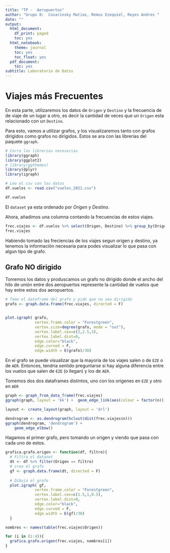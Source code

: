 ```yaml
---
title: "TP -  Aeropuertos"
author: "Grupo 8:  Cosarinsky Matias, Remus Ezequiel, Reyes Andres "
date: ""
output:
  html_document:
    df_print: paged
    toc: yes
  html_notebook:
    theme: journal
    toc: yes
    toc_float: yes
  pdf_document:
    toc: yes
subtitle: Laboratorio de Datos
---
```


# Viajes más Frecuentes

En esta parte, utilizaremos los datos de `Origen` y `Destino` y la frecuencia de de viaje 
de un lugar a otro, es decir la cantidad de veces que un  `Origen` esta relacionado con un `Destino`.

Para esto, vamos a utilizar grafos, y los visualizaremos tanto con grafos dirigidos como grafos no dirigidos. Estos se ara con las librerias del paquete `ggraph`.


```r
# Corro las librerias necesarias
library(ggraph)
library(ggplot2)
# library(ggthemes)
library(dplyr)
library(igraph)

# Leo el csv con los datos
df.vuelos <- read.csv("vuelos_2021.csv")

df.vuelos
```

El `dataset` ya esta ordenado por *Origen* y *Destino*.

Ahora, añadimos una columna contando la frecuencias de estos viajes.

```r
frec.viajes <- df.vuelos %>% select(Origen, Destino) %>% group_by(Origen,Destino) %>% summarise(n=n())
frec.viajes
```

Habiendo tomado las freciencias de los viajes segun origen y destino, ya tenemos la información necesaria para podes visualizar lo que pasa con algun tipo de grafo.

## Grafo NO dirigido

Tomemos los datos y produscamos un grafo no dirigido donde el ancho del hilo de unión entre
dos aeropuertos represente la cantidad de vuelos que hay entre estos dos aeropuertos.

```r
# Tomo el dataframe del grafo y pido que no sea dirigido
grafo <- graph.data.frame(frec.viajes, directed = F)


plot.igraph( grafo, 
             vertex.frame.color = "Forestgreen",
             vertex.size=degree(grafo, mode = "out"),
             vertex.label.cex=c(2,2.5,3), 
             vertex.label.dist=0,
             edge.color="black",
             edge.curved = F, 
             edge.width = E(grafo)/30)

```

En el grafo se puede visualizar que la mayoria de los viajes salen o de `EZE` o de `AER`. Entonces, tendria sentido preguntarse si hay alguna diferencia entre los vuelos que salen de `EZE` (o llegan) y los de `AER`.

Tomemos dos dos dataframes distintos, uno con los origenes en `EZE` y otro en `AER`



```r
graph <- graph_from_data_frame(frec.viajes)
ggraph(graph, layout = 'kk') +  geom_edge_link(aes(colour = factor(n))) + geom_node_point()
```


```r
layout <- create_layout(graph, layout = 'drl')

dendrogram <- as.dendrogram(hclust(dist(frec.viajes$n)))
ggraph(dendrogram, 'dendrogram') + 
    geom_edge_elbow()


```


Hagamos el primer grafo, pero tomando un origen y viendo que pasa con cada uno de estos.

```r
grafica.grafo.origen <- function(df, filtro){
  # Filtra el dataset  
  dt <- df %>% filter(Origen == filtro)
  # crea el grafo
  gf <- graph.data.frame(dt, directed = F)
  
  # Dibuja el grafo
  plot.igraph( gf, 
             vertex.frame.color = "Forestgreen",
             vertex.label.cex=c(1.5,1,0.5), 
             vertex.label.dist=0,
             edge.color="black",
             edge.curved = F, 
             edge.width = E(gf)/30)
  }

nombres <- names(table(frec.viajes$Origen))

for (i in (1:4)){
  grafica.grafo.origen(frec.viajes, nombres[i])  
}



```











